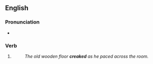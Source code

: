 ==English==

===Pronunciation===
* {{IPA|/kɹiːkt/|lang=en}}

===Verb===
{{head|en|verb form}}

# {{en-past of|creak}}
#: ''The old wooden floor '''creaked''' as he paced across the room.''